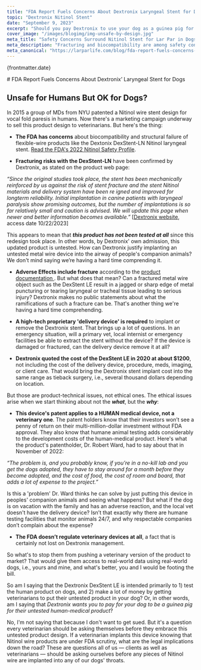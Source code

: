 ```yaml
---
title: "FDA Report Fuels Concerns About Dextronix Laryngeal Stent for Dogs"
topic: "Dextronix Nitinol Stent"
date: "September 9, 2023"
excerpt: "Should you pay Dextronix to use your dog as a guinea pig for a potentially unsafe product?"
cover_image: "/images/blogimg/img-unsafe-by-design.jpg"
meta_title: "Safety Concerns Surround Nitinol Stent for Lar Par in Dogs"
meta_description: "Fracturing and biocompatibility are among safety concerns with Dextronix DexStent LN Nitinol stent." 
meta_canonical: "https://larparlife.com/blog/fda-report-fuels-concerns-about-dextronix-nitinol-stent-for-dogs"
---
```


<div className='post-head'>
  <p className='post-date'>{frontmatter.date}</p>
  # FDA Report Fuels Concerns About Dextronix’ Laryngeal Stent for Dogs
</div>

<HeroImage src='/images/blogimg/img-unsafe-by-design.jpg'  alt="Nitinol Stent"/>

## Unsafe for Humans But OK for Dogs?
In 2015 a group of MDs from NYU patented a Nitinol wire stent design for vocal fold paresis in humans. Now there's a marketing campaign underway to sell this product design to veterinarians. But here's the thing:

* **The FDA has concerns** about biocompatibility and structural failure of flexible-wire products like the Dextonix DexStent-LN Nitinol laryngeal stent. <a href="https://www.fda.gov/media/158490/download?attachment" className="link-dark" target="_blank" rel="noreferrer noopener">Read the FDA's 2022 Nitinol Safety Profile</a>.  

* **Fracturing risks with the DexStent-LN** have been confirmed by Dextronix, as stated on the product web page: <br />

_&ldquo;Since the original studies took place, the stent has been mechanically reinforced by us against the risk of stent fracture and the stent Nitinol materials and delivery system have been re igned and improved for longterm reliability. Initial implantation in canine patients with laryngeal paralysis show promising outcomes, but the number of implantations is so far relatively small and caution is advised. We will update this page when newer and better information becomes available.&rdquo;_ [<a href="#https://www.dextronix.com/nitinol-laryngeal-stent/" className="link-dark" target="_blank" rel="noreferrer noopener">Dextronix website</a>, access date 10/22/2023]

This appears to mean that **_this product has not been tested at all_** since this redesign took place. In other words, by Dextronix' own admission, this updated product is untested. How can Dextronix justify implanting an untested metal wire device into the airway of people's companion animals? We don't mind saying we&rsquo;re having a hard time comprending it. 

* **Adverse Effects include fracture** according to the <a href="https://dextronix.egnyte.com/dl/2Lbjxntdgt" className="link-dark" target="_blank" rel="noreferrer noopener">product documentation </a>. But what does that mean? Can a fractured metal wire object such as the DexStent LE result in a jagged or sharp edge of metal puncturing or tearing laryngeal or tracheal tissue leading to serious injury? Dextronix makes no public statements about what the ramifications of such a fracture can be. That's another thing we're having a hard time comprehending.


* **A high-tech proprietary 'delivery device' is required** to implant or remove the Dextronix stent. That brings up a lot of questions. In an emergency situation, will a primary vet, local internist or emergency facilities be able to extract the stent without the device? If the device is damaged or fractured, can the delivery device remove it at all?

* **Dextronix quoted the cost of the DexStent LE in 2020 at about $1200**, not including the cost of the delivery device, procedure, meds, imaging, or client care. That would bring the Dextronix stent implant cost into the same range as tieback surgery, i.e., several thousand dollars depending on location. 

But those are product-technical issues, not ethical ones. The ethical issues arise when we start thinking about not the _**what**_, but the _**why**_:

* **This device's patent applies to a HUMAN medical device, not a veterinary one**. The patent holders know that their investors won’t see a penny of return on their multi-million-dollar investment without FDA approval. They also know that humane animal testing adds considerably to the development costs of the human-medical product. Here's what the product's patentholder, Dr. Robert Ward, had to say about that in November of 2022:

_&ldquo;The problem is, and you probably know, if you’re in a no-kill lab and you get the dogs adopted, they have to stay around for a month before they become adopted, and the cost of food, the cost of room and board, that adds a lot of expense to the project.&rdquo;_

Is this a 'problem' Dr. Ward thinks he can solve by just putting this device in peoples' companion animals and seeing what happens? But what if the dog is on vacation with the family and has an adverse reaction, and the local vet doesn't have the delivery device? Isn&rsquo;t that exactly why there are humane testing facilities that monitor animals 24/7, and why respectable companies don&rsquo;t complain about the expense?

* **The FDA doesn’t regulate veterinary devices at all**, a fact that is certainly not lost on Dextronix management. 

So what's to stop them from pushing a veterinary version of the product to market? That would give them access to real-world data using real-world dogs, i.e., yours and mine, and what's better, you and I would be footing the bill. 

So am I saying that the Dextronix DexStent LE is intended primarily to 1) test the human product on dogs, and 2) make a lot of money by getting veterinarians to put their untested product in your dog? Or, in other words, am I saying that _Dextronix wants you to pay for your dog to be a guinea pig for their untested human-medical product_? 

No, I'm not saying that because I don't want to get sued. But it's a question every veterinarian should be asking themselves before they embrace this untested product design. If a veterinarian implants this device knowing that Nitinol wire products are under FDA scrutiny, what are the legal implications down the road? These are questions all of us &mdash; clients as well as veterinarians &mdash; should be asking ourselves before any pieces of Nitinol wire are implanted into any of our dogs' throats.
